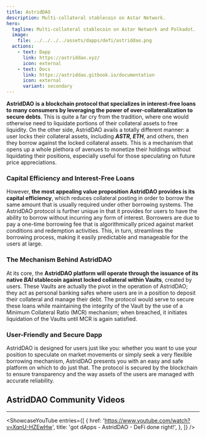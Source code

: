 ```yaml
---
title: AstridDAO
description: Multi-collateral stablecoin on Astar Network.
hero:
  tagline: Multi-collateral stablecoin on Astar Network and Polkadot.
  image: 
    file: ../../../../assets/dapps/defi/astriddao.png
  actions:
    - text: Dapp
      link: https://astriddao.xyz/
      icon: external
    - text: Docs
      link: https://astriddao.gitbook.io/documentation
      icon: external
      variant: secondary
---
```



**AstridDAO** **is a blockchain protocol that specializes in interest-free loans to many consumers by leveraging the power of over-collateralization to secure debts**. 
This is quite a far cry from the tradition, where one would otherwise need to liquidate portions of their collateral assets to free liquidity.
On the other side, AstridDAO avails a totally different manner: a user locks their collateral assets, including ***ASTR, ETH***, and others, then they borrow against the locked collateral assets. 
This is a mechanism that opens up a whole plethora of avenues to monetize their holdings without liquidating their positions, especially useful for those speculating on future price appreciations.

### Capital Efficiency and Interest-Free Loans
However, **the most appealing value proposition AstridDAO provides is its capital efficiency**, which reduces collateral posting in order to borrow the same amount that is usually required under other borrowing systems. The AstridDAO protocol is further unique in that it provides for users to have the ability to borrow without incurring any form of interest. Borrowers are due to pay a one-time borrowing fee that is algorithmically priced against market conditions and redemption activities. This, in turn, streamlines the borrowing process, making it easily predictable and manageable for the users at large.

### The Mechanism Behind AstridDAO
At its core, the **AstridDAO platform will operate through the issuance of its native *BAI* stablecoin against locked collateral within Vaults**, created by users. These Vaults are actually the pivot in the operation of AstridDAO; they act as personal banking safes where users are in a position to deposit their collateral and manage their debt. The protocol would serve to secure these loans while maintaining the integrity of the Vault by the use of a Minimum Collateral Ratio (MCR) mechanism; when breached, it initiates liquidation of the Vaults until MCR is again satisfied.

### User-Friendly and Secure Dapp
AstridDAO is designed for users just like you: whether you want to use your position to speculate on market movements or simply seek a very flexible borrowing mechanism, AstridDAO presents you with an easy and safe platform on which to do just that. The protocol is secured by the blockchain to ensure transparency and the way assets of the users are managed with accurate reliability.

## AstridDAO Community Videos
------------
<ShowcaseYouTube
  entries={[
        {
        href: 'https://www.youtube.com/watch?v=XqnU-HZEwHw',
      title: 'got dApps - AstridDAO - DeFi done right!',
    },
  ]} />